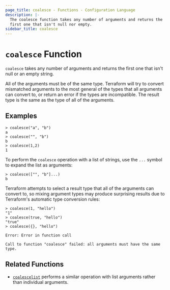 ```yaml
---
page_title: coalesce - Functions - Configuration Language
description: |-
  The coalesce function takes any number of arguments and returns the
  first one that isn't null nor empty.
sidebar_title: coalesce
---
```


# `coalesce` Function

`coalesce` takes any number of arguments and returns the first one
that isn't null or an empty string.

All of the arguments must be of the same type. Terraform will try to
convert mismatched arguments to the most general of the types that all
arguments can convert to, or return an error if the types are incompatible.
The result type is the same as the type of all of the arguments.

## Examples

```
> coalesce("a", "b")
a
> coalesce("", "b")
b
> coalesce(1,2)
1
```

To perform the `coalesce` operation with a list of strings, use the `...`
symbol to expand the list as arguments:

```
> coalesce(["", "b"]...)
b
```

Terraform attempts to select a result type that all of the arguments can
convert to, so mixing argument types may produce surprising results due to
Terraform's automatic type conversion rules:

```
> coalesce(1, "hello")
"1"
> coalesce(true, "hello")
"true"
> coalesce({}, "hello")

Error: Error in function call

Call to function "coalesce" failed: all arguments must have the same type.
```

## Related Functions

- [`coalescelist`](/language/functions/coalescelist) performs a similar operation with
  list arguments rather than individual arguments.
